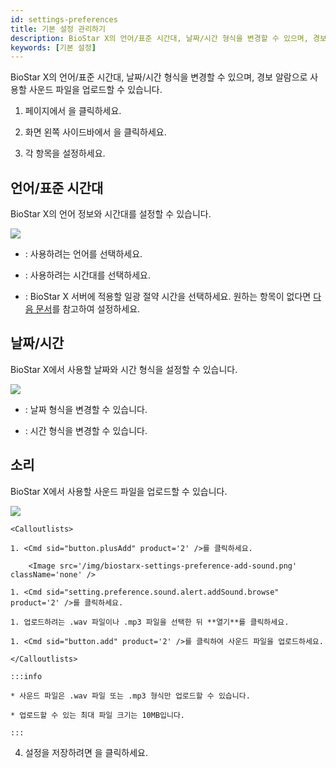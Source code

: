 ```yaml
---
id: settings-preferences
title: 기본 설정 관리하기
description: BioStar X의 언어/표준 시간대, 날짜/시간 형식을 변경할 수 있으며, 경보 알람으로 사용할 사운드 파일을 업로드할 수 있습니다.
keywords: [기본 설정]
---
```


BioStar X의 언어/표준 시간대, 날짜/시간 형식을 변경할 수 있으며, 경보 알람으로 사용할 사운드 파일을 업로드할 수 있습니다.

1. <Cmd sid='shell.header.launcher' /> 페이지에서 <Cmd sid='shell.header.setting' />을 클릭하세요.

1. 화면 왼쪽 사이드바에서 <Cmd sid='common.preference' product='2' />을 클릭하세요.

1. 각 항목을 설정하세요.

## 언어/표준 시간대

BioStar X의 언어 정보와 시간대를 설정할 수 있습니다.

<Image src='/img/biostarx-settings-preference-language-timezone.png' className='none' />

* <Cmd sid='common.language' product='2' />: 사용하려는 언어를 선택하세요.

* <Cmd sid='common.timeZone' product='2' />: 사용하려는 시간대를 선택하세요.

* <Cmd sid='common.dst' product='2' />: BioStar X 서버에 적용할 일광 절약 시간을 선택하세요. 원하는 항목이 없다면 [다음 문서](#)를 참고하여 설정하세요.

## 날짜/시간

BioStar X에서 사용할 날짜와 시간 형식을 설정할 수 있습니다.

<Image src='/img/biostarx-settings-preference-date-time.png' className='none' />

* <Cmd sid="common.dateFormat" product='2' />: 날짜 형식을 변경할 수 있습니다.

* <Cmd sid="common.timeFormat" product='2' />: 시간 형식을 변경할 수 있습니다.

## 소리

BioStar X에서 사용할 사운드 파일을 업로드할 수 있습니다.

<Image src='/img/biostarx-settings-preference-sound.png' className='none' />

    <Calloutlists>

    1. <Cmd sid="button.plusAdd" product='2' />를 클릭하세요.

        <Image src='/img/biostarx-settings-preference-add-sound.png' className='none' />

    1. <Cmd sid="setting.preference.sound.alert.addSound.browse" product='2' />를 클릭하세요. 

    1. 업로드하려는 .wav 파일이나 .mp3 파일을 선택한 뒤 **열기**를 클릭하세요. 

    1. <Cmd sid="button.add" product='2' />를 클릭하여 사운드 파일을 업로드하세요.

    </Calloutlists>

    :::info

    * 사운드 파일은 .wav 파일 또는 .mp3 형식만 업로드할 수 있습니다.

    * 업로드할 수 있는 최대 파일 크기는 10MB입니다.

    :::

4. 설정을 저장하려면 <Cmd sid="button.apply" product='2' />을 클릭하세요.